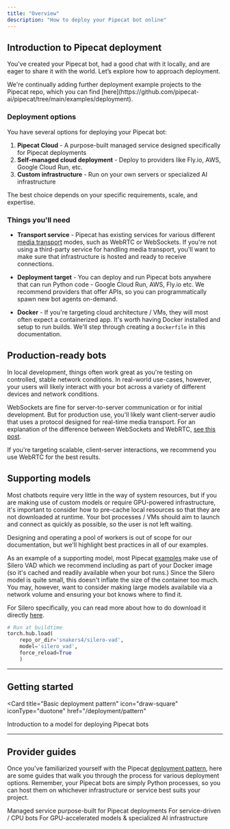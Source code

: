 ```yaml
---
title: "Overview"
description: "How to deploy your Pipecat bot online"
---
```


## Introduction to Pipecat deployment

You've created your Pipecat bot, had a good chat with it locally, and are eager to share it with the world. Let’s explore how to approach deployment.

<Note>
  We're continually adding further deployment example projects to the Pipecat
  repo, which you can find
  [here](https://github.com/pipecat-ai/pipecat/tree/main/examples/deployment).
</Note>

### Deployment options

You have several options for deploying your Pipecat bot:

1. **Pipecat Cloud** - A purpose-built managed service designed specifically for Pipecat deployments
2. **Self-managed cloud deployment** - Deploy to providers like Fly.io, AWS, Google Cloud Run, etc.
3. **Custom infrastructure** - Run on your own servers or specialized AI infrastructure

The best choice depends on your specific requirements, scale, and expertise.

### Things you'll need

- **Transport service** - Pipecat has existing services for various different [media transport](/server/services/supported-services#transports) modes, such as WebRTC or WebSockets. If you're not using a third-party service for handling media transport, you'll want to make sure that infrastructure is hosted and ready to receive connections.

- **Deployment target** - You can deploy and run Pipecat bots anywhere that can run Python code - Google Cloud Run, AWS, Fly.io etc. We recommend providers that offer APIs, so you can programmatically spawn new bot agents on-demand.

- **Docker** - If you're targeting cloud architecture / VMs, they will most often expect a containerized app. It's worth having Docker installed and setup to run builds. We'll step through creating a `Dockerfile` in this documentation.

## Production-ready bots

In local development, things often work great as you're testing on controlled, stable network conditions. In real-world use-cases, however, your users will likely interact with your bot across a variety of different devices and network conditions.

WebSockets are fine for server-to-server communication or for initial development. But for production use, you'll likely want client-server audio that uses a protocol designed for real-time media transport. For an explanation of the difference between WebSockets and WebRTC, [see this post](https://www.daily.co/blog/how-to-talk-to-an-llm-with-your-voice/#webrtc).

If you're targeting scalable, client-server interactions, we recommend you use WebRTC for the best results.

## Supporting models

Most chatbots require very little in the way of system resources, but if you are making use of custom models or require GPU-powered infrastructure, it's important to consider how to pre-cache local resources so that they are not downloaded at runtime. Your bot processes / VMs should aim to launch and connect as quickly as possible, so the user is not left waiting.

Designing and operating a pool of workers is out of scope for our documentation, but we'll highlight best practices in all of our examples.

As an example of a supporting model, most Pipecat [examples](https://github.com/pipecat-ai/pipecat/tree/main/examples) make use of Silero VAD which we recommend including as part of your Docker image (so it's cached and readily available when your bot runs.) Since the Silero model is quite small, this doesn't inflate the size of the container too much. You may, however, want to consider making large models availabile via a network volume and ensuring your bot knows where to find it.

For Silero specifically, you can read more about how to do download it directly [here](https://pypi.org/project/silero/#:~:text=Models%20are%20downloaded%20on%20demand,downloaded%20to%20a%20cache%20folder).

```python
# Run at buildtime
torch.hub.load(
    repo_or_dir='snakers4/silero-vad',
    model='silero_vad',
    force_reload=True
    )
```

---

## Getting started

<Card
  title="Basic deployment pattern"
  icon="draw-square"
  iconType="duotone"
  href="/deployment/pattern"
>
  Introduction to a model for deploying Pipecat bots
</Card>

---

## Provider guides

Once you've familiarized yourself with the Pipecat [deployment pattern](/guides/deployment/pattern), here are some guides that walk you through the process for various deployment options. Remember, your Pipecat bots are simply Python processes, so you can host them on whichever infrastructure or service best suits your project.

<CardGroup cols={3}>
  <Card title="Pipecat Cloud" icon="cloud" href="/deployment/pipecat-cloud">
    Managed service purpose-built for Pipecat deployments
  </Card>
  <Card title="Fly.io" icon="paper-plane" href="/deployment/fly">
    For service-driven / CPU bots
  </Card>
  <Card title="Cerebrium" icon="brain" href="/deployment/cerebrium">
    For GPU-accelerated models & specialized AI infrastructure
  </Card>
</CardGroup>
